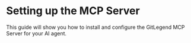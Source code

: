 # Setting up the MCP Server

This guide will show you how to install and configure the GitLegend MCP Server for your AI agent.
